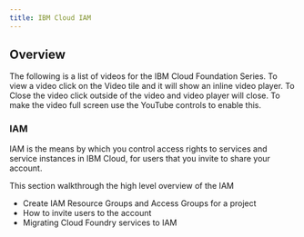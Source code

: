 ```yaml
---
title: IBM Cloud IAM
---
```


## Overview
The following is a list of videos for the IBM Cloud Foundation Series. To view a
video click on the Video tile and it will show an inline video player. To Close the video
click outside of the video and video player will close. To make the video full screen
use the YouTube controls to enable this.

### IAM

IAM is the means by which you control access rights to services and service instances in IBM Cloud, for users that you invite to share your account. 

This section walkthrough the high level overview of the IAM

- Create IAM Resource Groups and Access Groups for a project 
- How to invite users to the account 
- Migrating Cloud Foundry services to IAM 

<VideoTile content="iam" tileColor="bx--article-card--ibm">
</VideoTile>
